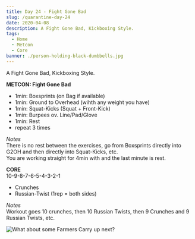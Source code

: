 ```yaml
---
title: Day 24 - Fight Gone Bad
slug: /quarantine-day-24
date: 2020-04-08
description: A Fight Gone Bad, Kickboxing Style.
tags:
  - Home
  - Metcon
  - Core
banner: ./person-holding-black-dumbbells.jpg
---
```


A Fight Gone Bad, Kickboxing Style.

**METCON: Fight Gone Bad**<br/>
* 1min: Boxsprints (on Bag if available)
* 1min: Ground to Overhead (wihth any weight you have)
* 1min: Squat-Kicks (Squat + Front-Kick)
* 1min: Burpees ov. Line/Pad/Glove
* 1min: Rest
* repeat 3 times

*Notes*<br/>
There is no rest between the exercises, go from Boxsprints directly into G2OH and then directly into Squat-Kicks, etc.<br/>
You are working straight for 4min with and the last minute is rest.

**CORE**<br/>
10-9-8-7-6-5-4-3-2-1<br/>
* Crunches
* Russian-Twist (1rep = both sides)

*Notes*<br/>
Workout goes 10 crunches, then 10 Russian Twists, then 9 Crunches and 9 Russian Twists, etc.

![What about some Farmers Carry up next?](./person-holding-black-dumbbells.jpg)

